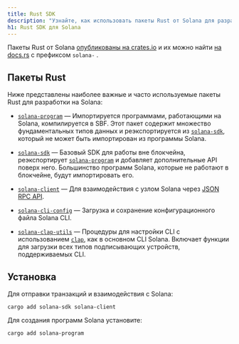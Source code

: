 ```yaml
---
title: Rust SDK
description: "Узнайте, как использовать пакеты Rust от Solana для разработки."
h1: Rust SDK для Solana
---
```


Пакеты Rust от Solana
[опубликованы на crates.io](https://crates.io/search?q=solana-) и их можно найти
[на docs.rs](https://docs.rs/releases/search?query=solana-) с префиксом
`solana-` .

## Пакеты Rust

Ниже представлены наиболее важные и часто используемые пакеты Rust для
разработки на Solana:

- [`solana-program`] &mdash; Импортируется программами, работающими на Solana,
  компилируется в SBF. Этот пакет содержит множество фундаментальных типов
  данных и реэкспортируется из [`solana-sdk`], который не может быть
  импортирован из программы Solana.

- [`solana-sdk`] &mdash; Базовый SDK для работы вне блокчейна, реэкспортирует
  [`solana-program`] и добавляет дополнительные API поверх него. Большинство
  программ Solana, которые не работают в блокчейне, будут импортировать его.

- [`solana-client`] &mdash; Для взаимодействия с узлом Solana через
  [JSON RPC API](/docs/rpc).

- [`solana-cli-config`] &mdash; Загрузка и сохранение конфигурационного файла
  Solana CLI.

- [`solana-clap-utils`] &mdash; Процедуры для настройки CLI с использованием
  [`clap`], как в основном CLI Solana. Включает функции для загрузки всех типов
  подписывающих устройств, поддерживаемых CLI.

[`solana-program`]: https://docs.rs/solana-program
[`solana-sdk`]: https://docs.rs/solana-sdk
[`solana-client`]: https://docs.rs/solana-client
[`solana-cli-config`]: https://docs.rs/solana-cli-config
[`solana-clap-utils`]: https://docs.rs/solana-clap-utils
[`clap`]: https://docs.rs/clap

## Установка

Для отправки транзакций и взаимодействия с Solana:

```shell title="Terminal"
cargo add solana-sdk solana-client
```

Для создания программ Solana установите:

```shell title="Terminal"
cargo add solana-program
```